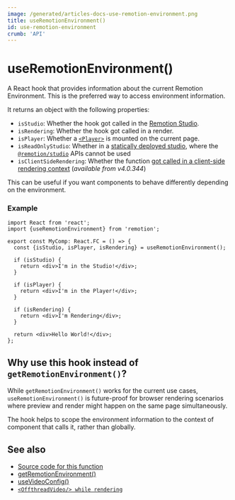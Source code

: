```yaml
---
image: /generated/articles-docs-use-remotion-environment.png
title: useRemotionEnvironment()
id: use-remotion-environment
crumb: 'API'
---
```


# useRemotionEnvironment()<AvailableFrom v="4.0.342" />

A React hook that provides information about the current Remotion Environment. This is the preferred way to access environment information.

It returns an object with the following properties:

- `isStudio`: Whether the hook got called in the [Remotion Studio](/docs/cli/studio).
- `isRendering`: Whether the hook got called in a render.
- `isPlayer`: Whether a [`<Player>`](/docs/player) is mounted on the current page.
- `isReadOnlyStudio`: Whether in a [statically deployed studio](https://www.remotion.dev/docs/studio/deploy-static), where the [`@remotion/studio`](/docs/studio/api) APIs cannot be used
- `isClientSideRendering`: Whether the function [got called in a client-side rendering context](/docs/miscellaneous/render-in-browser) (_available from v4.0.344_)

This can be useful if you want components to behave differently depending on the environment.

### Example

```tsx twoslash
import React from 'react';
import {useRemotionEnvironment} from 'remotion';

export const MyComp: React.FC = () => {
  const {isStudio, isPlayer, isRendering} = useRemotionEnvironment();

  if (isStudio) {
    return <div>I'm in the Studio!</div>;
  }

  if (isPlayer) {
    return <div>I'm in the Player!</div>;
  }

  if (isRendering) {
    return <div>I'm Rendering</div>;
  }

  return <div>Hello World!</div>;
};
```

## Why use this hook instead of `getRemotionEnvironment()`?

While `getRemotionEnvironment()` works for the current use cases, `useRemotionEnvironment()` is future-proof for browser rendering scenarios where preview and render might happen on the same page simultaneously.

The hook helps to scope the environment information to the context of component that calls it, rather than globally.

## See also

- [Source code for this function](https://github.com/remotion-dev/remotion/blob/main/packages/core/src/use-remotion-environment.ts)
- [getRemotionEnvironment()](/docs/get-remotion-environment)
- [useVideoConfig()](/docs/use-video-config)
- [`<OffthreadVideo/> while rendering`](/docs/miscellaneous/snippets/offthread-video-while-rendering)
